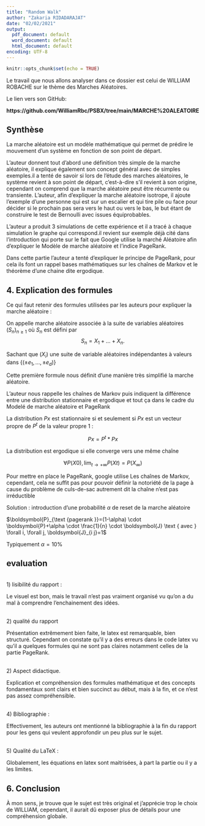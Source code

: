 ```yaml
---
title: "Random Walk"
author: "Zakaria RIDADARAJAT"
date: "02/02/2021"
output:
  pdf_document: default
  word_document: default
  html_document: default
encoding: UTF-8
---
```


```r
knitr::opts_chunk$set(echo = TRUE)
```

Le travail que nous allons analyser dans ce dossier est celui de WILLIAM ROBACHE sur le thème des Marches Aléatoires.  

  

   

  

Le lien vers son GitHub:   

  

  **https://github.com/WilliamRbc/PSBX/tree/main/MARCHE%20ALEATOIRE **  

  

   

  

## Synthèse  

  

   

  

La marche aléatoire est un modèle mathématique qui permet de prédire le mouvement d'un système en fonction de son point de départ.   

  

L’auteur donnent tout d'abord une définition très simple de la marche aléatoire, il explique également son concept général avec de simples exemples.il a tenté de savoir si lors de l'étude des marches aléatoires, le système revient à son point de départ, c'est-à-dire s'il revient à son origine, cependant on comprend que la marche aléatoire peut être récurrente ou transiente. L’auteur, afin d'expliquer la marche aléatoire isotrope, il ajoute l'exemple d’une personne qui est sur un escalier et qui tire pile ou face pour décider si le prochain pas sera vers le haut ou vers le bas, le but étant de construire le test de Bernoulli avec issues équiprobables.  

  

L’auteur a produit 3 simulations de cette expérience et il a tracé à chaque simulation le graphe qui correspond.il revient sur exemple déjà cité dans l'introduction qui porte sur le fait que Google utilise la marché Aléatoire afin d'expliquer le Modèle de marche aléatoire et l'indice PageRank.  

  

Dans cette partie l’auteur a tenté d'expliquer le principe de PageRank, pour cela ils font un rappel bases mathématiques sur les chaînes de Markov et le théorème d'une chaine dite ergodique.  

  

## 4. Explication des formules  

  

Ce qui faut retenir des formules utilisées par les auteurs pour expliquer la marche aléatoire :   

  

   

  

On appelle marche aléatoire associée à la suite de variables aléatoires $(S_n)_{n\geq 1}$ où $S_n$ est défini par $$ S_n=X_1+\dots+X_n. $$  

  

Sachant que $(X_i)$ une suite de variable aléatoires indépendantes à valeurs dans $\{(\pm e_1,\dots,\pm e_d)\}$  

  

   

  

Cette première formule nous définit d'une manière très simplifié la marche aléatoire.  

L'auteur nous rappelle les chaînes de Markov puis indiquent la différence entre une distribution stationnaire et ergodique et tout ça dans le cadre du Modelé de marche aléatoire et PageRank  

  

   

  

La distribution $Px$ est stationnaire si et seulement si $Px$ est un vecteur propre de $P^t$ de la valeur propre 1 :   

  

$$ Px = P^t * Px $$  

  

La distribution est ergodique si elle converge vers une même chaîne  

  

$$\forall P(X 0), \lim _{t \rightarrow+\infty} P(X t)=P\left(X_{\infty}\right)$$  

  

  

  

Pour mettre en place le PageRank, google utilise Les chaînes de Markov, cependant, cela ne suffit pas pour pouvoir définir la notoriété de la page à cause du problème de culs-de-sac autrement dit la chaîne n'est pas irréductible  

  

Solution : introduction d’une probabilité $\alpha$ de reset de la marche aléatoire  

  

   

  

$\boldsymbol{P}_{\text {pagerank }}=(1-\alpha) \cdot \boldsymbol{P}+\alpha \cdot \frac{1}{n} \cdot \boldsymbol{J} \text { avec } \forall i, \forall j, \boldsymbol{J}_{i j}=1$  

  

Typiquement $\alpha=10 \%$  

  

## evaluation  

<br> 1) lisibilité du rapport :  

  

Le visuel est bon, mais le travail n’est pas vraiment organisé vu qu’on a du mal à comprendre l’enchainement des idées.  

  

<br> 2) qualité du rapport  

  

Présentation extrêmement bien faite, le latex est remarquable, bien structuré. Cependant on constate qu’il y a des erreurs dans le code latex vu qu’il a quelques formules qui ne sont pas claires notamment celles de la partie PageRank.  

  

  

  

<br> 2) Aspect didactique.  

  

Explication et compréhension des formules mathématique et des concepts fondamentaux sont clairs et bien succinct au début, mais à la fin, et ce n’est pas assez compréhensible.  

  

<br> 4) Bibliographie : 

  

Effectivement, les auteurs ont mentionné la bibliographie à la fin du rapport pour les gens qui veulent approfondir un peu plus sur le sujet.  

  

<br> 5) Qualité du LaTeX : 

Globalement, les équations en latex sont maitrisées, à part la partie ou il y a les limites.  

  

  

## 6. Conclusion  

  

   

  

À mon sens, je trouve que le sujet est très original et j’apprécie trop le choix de WILLIAM, cependant, il aurait dû exposer plus de détails pour une compréhension globale.  

 

 